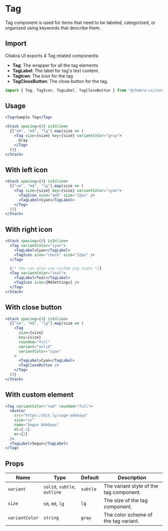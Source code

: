 # Tag

Tag component is used for items that need to be labeled, categorized, or
organized using keywords that describe them.

## Import

Chakra UI exports 4 Tag related components:

- **Tag**: The wrapper for all the tag elements
- **TagLabel**: The label for tag's text content.
- **TagIcon**: The icon for the tag
- **TagCloseButton**: The close button for the tag.

```js
import { Tag, TagIcon, TagLabel, TagCloseButton } from "@chakra-ui/core";
```

## Usage

```jsx
<Tag>Sample Tag</Tag>
```

```jsx
<Stack spacing={4} isInline>
  {["sm", "md", "lg"].map(size => (
    <Tag size={size} key={size} variantColor="gray">
      Gray
    </Tag>
  ))}
</Stack>
```

## With left icon

```jsx
<Stack spacing={4} isInline>
  {["sm", "md", "lg"].map(size => (
    <Tag size={size} key={size} variantColor="cyan">
      <TagIcon icon="add" size="12px" />
      <TagLabel>Cyan</TagLabel>
    </Tag>
  ))}
</Stack>
```

## With right icon

```jsx
<Stack spacing={4} isInline>
  <Tag variantColor="cyan">
    <TagLabel>Cyan</TagLabel>
    <TagIcon icon="check" size="12px" />
  </Tag>

  {/* You can also use custom svg icons */}
  <Tag variantColor="teal">
    <TagLabel>Teal</TagLabel>
    <TagIcon icon={MdSettings} />
  </Tag>
</Stack>
```

## With close button

```jsx
<Stack spacing={4} isInline>
  {["sm", "md", "lg"].map(size => (
    <Tag
      size={size}
      key={size}
      rounded="full"
      variant="solid"
      variantColor="cyan"
    >
      <TagLabel>Cyan</TagLabel>
      <TagCloseButton />
    </Tag>
  ))}
</Stack>
```

## With custom element

```jsx
<Tag variantColor="red" rounded="full">
  <Avatar
    src="https://bit.ly/sage-adebayo"
    size="xs"
    name="Segun Adebayo"
    ml={-1}
    mr={2}
  />
  <TagLabel>Segun</TagLabel>
</Tag>
```

## Props

| Name           | Type                         | Default  | Description                             |
| -------------- | ---------------------------- | -------- | --------------------------------------- |
| `variant`      | `solid`, `subtle`, `outline` | `subtle` | The variant style of the tag component. |
| `size`         | `sm`, `md`, `lg`             | `lg`     | The size of the tag component.          |
| `variantColor` | `string`                     | `gray`   | The color scheme of the tag variant.    |
